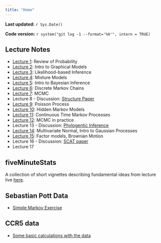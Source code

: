 ```yaml
---
title: "Home"
---
```


**Last updated:** `r Sys.Date()`

**Code version:** `r system("git log -1 --format='%H'", intern = TRUE)`

## Lecture Notes

*   [Lecture 1](../docs/lec1.pdf): Review of Probability 
*   [Lecture 2](../docs/lec2.pdf): Intro to Graphical Models
*   [Lecture 3](../docs/lec3.pdf): Likelihood-based Inference
*   [Lecture 4](../docs/lec4.pdf): Mixture Models
*   [Lecture 5](../docs/lec5.pdf): Intro to Bayesian Inference
*   [Lecture 6](../docs/lec6.pdf): Discrete Markov Chains
*   [Lecture 7](../docs/lec7.pdf): MCMC
*   Lecture 8 - Discussion: [Structure Paper](http://stephenslab.uchicago.edu/assets/papers/Pritchard2000a.pdf)
*   [Lecture 9](../docs/lec9.pdf): Poisson Process
*   [Lecture 10](../docs/lec10.pdf): Hidden Markov Models
*   [Lecture 11](../docs/lec11.pdf): Continuous Time Markov Processes
*   [Lecture 12](../docs/lec12.pdf): MCMC in practice
*   Lecture 13 - Discussion: [Phylogentic Inference](http://www.ncbi.nlm.nih.gov/pubmed/11318142)
*   [Lecture 14](../docs/lec14.pdf): Multivariate Normal, Intro to Gaussian Processes
*   [Lecture 15](../docs/lec15.pdf): Factor models, Brownian Motion
*   Lecture 16 - Discussion: [SCAT paper](http://stephenslab.uchicago.edu/assets/papers/Wasser2004.pdf)
* Lecture 17

## fiveMinuteStats

A collection of short vignettes describing fundamental ideas from lecture live [here](http://stephens999.github.io/fiveMinuteStats/analysis/). 

## Sebastian Pott Data

*  [Simple Markov Exercise](potts_1.html)

## CCR5 data

*  [Some basic calculations with the data](ccr5.html)
